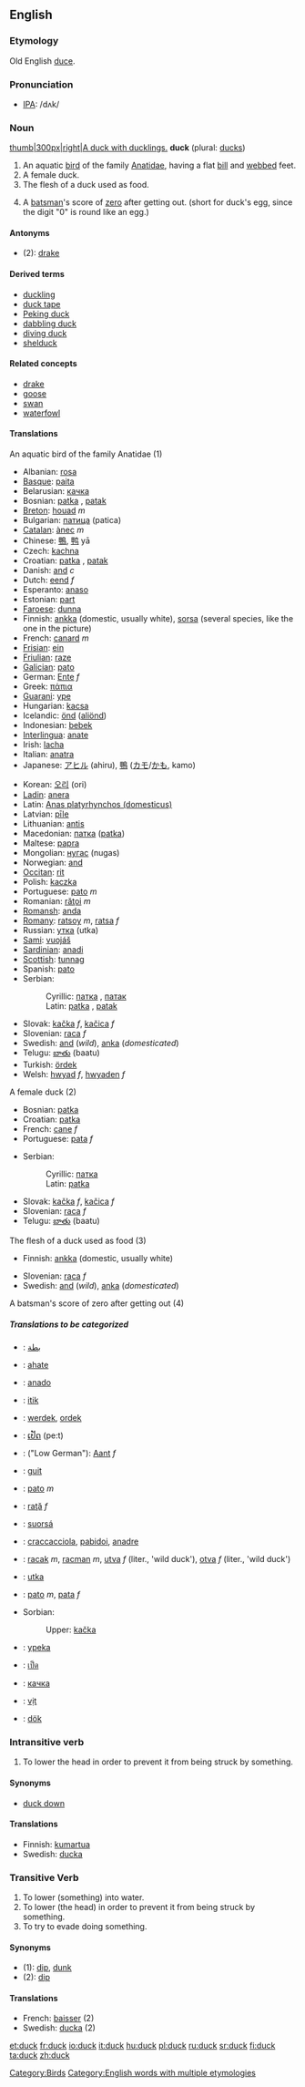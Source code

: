 ==English==

===Etymology===
Old English [[duce#Old English|duce]].

===Pronunciation===
*[[w:IPA|IPA]]: /dʌk/

===Noun===
[[image:DuckWithDucklings.jpg|thumb|300px|right|A duck with ducklings.]]
'''duck''' (plural: [[ducks]])

#An aquatic [[bird]] of the family [[Anatidae]], having a flat [[bill]] and [[webbed]] feet. 
#A female duck.
#The flesh of a duck used as food.
#{{cricket}} A [[batsman]]'s score of [[zero]] after getting out. (short for duck's egg, since the digit "0" is round like an egg.)

====Antonyms====
*(2): [[drake]]

====Derived terms====
* [[duckling]]
* [[duck tape]]
* [[Peking duck]]
* [[dabbling duck]]
* [[diving duck]]
* [[shelduck]]

====Related concepts====
* [[drake]]
* [[goose]]
* [[swan]]
* [[waterfowl]]

====Translations====
;An aquatic bird of the family Anatidae (1)
{{top}}
*Albanian: [[rosa#Albanian|rosa]]
*[[Basque]]: [[paita]]
*Belarusian: [[качка]]
*Bosnian: [[patka#Bosnian|patka]] {{f}}, [[patak#Bosnian|patak]] {{m}}
*[[Breton]]: [[houad]] ''m''
*Bulgarian: [[патица]] (patica)
*[[Catalan]]: [[ànec]] ''m''
*Chinese: [[鴨]], [[鸭]] yā
*Czech: [[kachna]]
*Croatian: [[patka#Croatian|patka]] {{f}}, [[patak#Croatian|patak]] {{m}}
*Danish: [[and#Dutch|and]] ''c''
*Dutch: [[eend]] ''f''
*Esperanto: [[anaso]]
*Estonian: [[part#Estonian|part]]
*[[Faroese]]: [[dunna]]
*Finnish: [[ankka]] (domestic, usually white), [[sorsa]] (several species, like the one in the picture)
*French: [[canard]] ''m''
*[[Frisian]]: [[ein#Frisian|ein]]
*[[Friulian]]: [[raze]]
*[[Galician]]: [[pato]]
*German: [[Ente]] ''f''
*Greek: [[πάπια]]
*[[Guarani]]: [[ype]]
*Hungarian: [[kacsa]]
*Icelandic: [[önd]] ([[aliönd]])
*Indonesian: [[bebek]]
*[[Interlingua]]: [[anate]]
*Irish: [[lacha]]
*Italian: [[anatra]]
*Japanese: [[アヒル]] (ahiru), [[鴨]] ([[カモ]]/[[かも]], kamo)
{{mid}}
*Korean: [[오리]] (ori)
*[[Ladin]]: [[anera]]
*Latin: [[Anas platyrhynchos (domesticus)]]
*Latvian: [[pīle]]
*Lithuanian: [[antis]]
*Macedonian: [[патка]] ([[patka]])
*Maltese: [[papra]]
*Mongolian: [[нугас]] (nugas)
*Norwegian: [[and#Norwegian|and]]
*[[Occitan]]: [[rit]]
*Polish: [[kaczka]]
*Portuguese: [[pato]] ''m''
*Romanian: [[răţoi]] ''m''
*[[Romansh]]: [[anda]]
*[[Romany]]: [[ratsoy]] ''m'', [[ratsa]] ''f''
*Russian: [[утка]] (utka)
*[[Sami]]: [[vuojáš]]
*[[Sardinian]]: [[anadi]]
*[[Scottish]]: [[tunnag]]
*Spanish: [[pato]]
*Serbian:
*:Cyrillic: [[патка#Serbian|патка]] {{f}}, [[патак#Serbian|патак]] {{m}}
*:Latin: [[patka#Serbian|patka]] {{f}}, [[patak#Serbian|patak]] {{m}}
*Slovak: [[kačka]] ''f'', [[kačica]] ''f''
*Slovenian: [[raca]] ''f''
*Swedish: [[and#Swedish|and]] (''wild''), [[anka]] (''domesticated'')
*Telugu: [[బాతు]] (baatu)
*Turkish: [[ördek]]
*Welsh: [[hwyad]] ''f'', [[hwyaden]] ''f''
{{bottom}}

;A female duck (2)
{{top}}
*Bosnian: [[patka#Bosnian|patka]] {{f}}
*Croatian: [[patka#Croatian|patka]] {{f}}
*French: [[cane#French|cane]] ''f''
*Portuguese: [[pata]] ''f''
{{mid}}
*Serbian:
*:Cyrillic: [[патка#Serbian|патка]] {{f}}
*:Latin: [[patka#Serbian|patka]] {{f}}
*Slovak: [[kačka]] ''f'', [[kačica]] ''f''
*Slovenian: [[raca]] ''f''
*Telugu: [[బాతు]] (baatu)
{{bottom}}

;The flesh of a duck used as food (3)
{{top}}
*Finnish: [[ankka]] (domestic, usually white)
{{mid}}
*Slovenian: [[raca]] ''f''
*Swedish: [[and#Swedish|and]] (''wild''), [[anka]] (''domesticated'')
{{bottom}}

;A batsman's score of zero after getting out (4)
{{top}}
{{mid}}
{{bottom}}

=====Translations to be categorized=====
{{checktrans}}

*{{ttbc|Arabic}}: [[بطة]]
*{{ttbc|Basque}}: [[ahate]]
*{{ttbc|Ido}}: [[anado]]
*{{ttbc|Indonesian}}: [[itik]]
*{{ttbc|Kurdish}}: [[werdek]], [[ordek]]
*{{ttbc|Lao}}: [[ເປັດ]] (pe:t)
*{{ttbc|Low Saxon}}: ("Low German"): [[Aant]] ''f''
*{{ttbc|Occitan}}: [[guit]]
*{{ttbc|Portuguese}}: [[pato]] ''m''
*{{ttbc|Romanian}}: [[raţă]] ''f''
*{{ttbc|Sami}}: [[suorsá]]
*{{ttbc|Sardinian}}: [[craccacciola]], [[pabidoi]], [[anadre]]
*{{ttbc|Slovenian}}: [[racak]] ''m'', [[racman]] ''m'', [[utva]] ''f'' (liter., 'wild duck'), [[otva]] ''f'' (liter., 'wild duck')
*{{ttbc|Slovio}}: [[utka]]
*{{ttbc|Spanish}}: [[pato]] ''m'', [[pata]] ''f''
*Sorbian:
*:Upper: [[kačka]]
*{{ttbc|Tupinambá}}: [[ypeka]]
*{{ttbc|Thai}}: [[เป็ด]]
*{{ttbc|Ukrainian}}: [[качка]]
*{{ttbc|Vietnamese}}: [[vịt]]
*{{ttbc|Volapük}}: [[dök]]

===Intransitive verb===
{{en-infl-reg-consonant|duck||}}

#To lower the head in order to prevent it from being struck by something.

====Synonyms====
*[[duck down]]

====Translations====
*Finnish: [[kumartua]]
*Swedish: [[ducka]]

===Transitive Verb===
{{en-infl-reg-consonant|duck||}}

#To lower (something) into water.
#To lower (the head) in order to prevent it from being struck by something.
#To try to evade doing something.

====Synonyms====
*(1): [[dip]], [[dunk]]
*(2): [[dip]]

====Translations====
*French: [[baisser]] (2)
*Swedish: [[ducka]] (2)

[[Category:Birds]]
[[Category:English words with multiple etymologies]]

[[et:duck]]
[[fr:duck]]
[[io:duck]]
[[it:duck]]
[[hu:duck]]
[[pl:duck]]
[[ru:duck]]
[[sr:duck]]
[[fi:duck]]
[[ta:duck]]
[[zh:duck]]